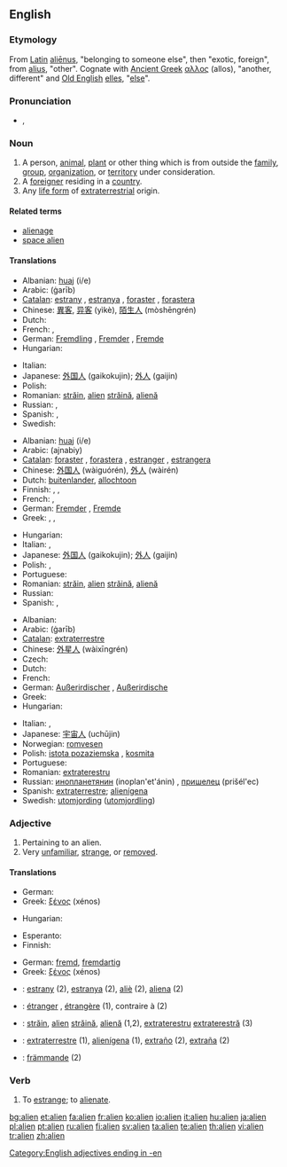 ==English==
{{wikipedia|dab=Alien}}

===Etymology===
From [[Latin]] [[alienus|aliēnus]], "belonging to someone else", then "exotic, foreign", from [[alius]], "other".  Cognate with [[Ancient Greek]] [[αλλος]] (allos), "another, different" and [[Old English]] [[elles]], "[[else]]".

===Pronunciation===
* {{IPA|/ˈeɪ.li.ən/}}, {{SAMPA|/"eI.lI.@n/}}

===Noun===
{{en-noun}}

# A person, [[animal]], [[plant]] or other thing which is from outside the [[family]], [[group]], [[organization]], or [[territory]] under consideration.
# A [[foreigner]] residing in a [[country]].
# Any [[life form]] of [[extraterrestrial]] origin.

====Related terms====
* [[alienage]]
* [[space alien]]

====Translations====
{{trans-top|person etc. outside of the considered territory:}}
* Albanian: [[huaj]] (i/e)
* Arabic: {{Arab|[[غريب]]}} (ġarīb)
* [[Catalan]]: [[estrany]] {{m}}, [[estranya]] {{f}}, [[foraster]] {{m}}, [[forastera]] {{f}}
* Chinese: [[異客]], [[异客]] (yìkè), [[陌生人]] (mòshēngrén)
* Dutch: {{t+|nl|vreemdeling}}
* French: {{t+|fr|étranger|m}}, {{t+|fr|étrangère|f}}
* German: [[Fremdling]] {{m}}, [[Fremder]] {{m}}, [[Fremde]] {{f}}
* Hungarian: {{t+|hu|idegen}}
{{trans-mid}}
* Italian: {{t+|it|straniero|m}}
* Japanese: [[外国人]] (gaikokujin); [[外人]] (gaijin)
* Polish: {{t+|pl|obcy|m}}
* Romanian: [[străin]], [[alien]] {{m}} [[străină]], [[alienă]] {{f}}
* Russian: {{t+|ru|чужак|m|tr=čužák|sc=Cyrl}}, {{t+|ru|пришелец|m|tr=prišél'ec|sc=Cyrl}}
* Spanish: {{t-|es|desconocido|m}}, {{t-|es|desconocida|f}}
* Swedish: {{t-|sv|främling}}
{{trans-bottom}}

{{trans-top|foreigner}}
* Albanian: [[huaj]] (i/e)
* Arabic: {{Arab|[[أجنبي]]}} (ajnabiy)
* [[Catalan]]: [[foraster]] {{m}}, [[forastera]] {{f}}, [[estranger]] {{m}}, [[estrangera]] {{f}}
* Chinese: [[外国人]] (wàiguórén), [[外人]] (wàirén)
* Dutch: [[buitenlander]], [[allochtoon]]
* Finnish: {{t+|fi|muukalainen}}, {{t+|fi|ulkomaalainen}}, {{t-|fi|vierasmaalainen}}
* French: {{t+|fr|étranger|m}}, {{t+|fr|étrangère|f}}
* German: [[Fremder]] {{m}}, [[Fremde]] {{f}}
* Greek: {{t+|el|ξένος|m|sc=Grek}}, {{t+|el|ξένη|f|sc=Grek}}, {{t+|el|αλλοδαπός|c|sc=Grek}}
{{trans-mid}}
* Hungarian: {{t+|hu|idegen}}
* Italian: {{t+|it|straniero|m}}, {{t+|it|forestiero|m}}
* Japanese: [[外国人]] (gaikokujin); [[外人]] (gaijin)
* Polish: {{t+|pl|cudzoziemiec|m}}, {{t+|pl|obcokrajowiec|m}}
* Portuguese: {{t+|pt|estrangeiro|m}}
* Romanian: [[străin]], [[alien]] {{m}} [[străină]], [[alienă]] {{f}}
* Russian: {{t+|ru|иностранец|m|tr=inostránets|sc=Cyrl}}
* Spanish: {{t+|es|extranjero|m}}, {{t-|es|extranjera|f}}
{{trans-bottom}}

{{trans-top|life form of non-Earth origin}}
* Albanian: {{t-|sq|jashtëtokësor|xs=Albanian}}
* Arabic: {{Arab|[[غريب]]}} (ġarīb)
* [[Catalan]]: [[extraterrestre]]
* Chinese: [[外星人]] (wàixīngrén)
* Czech: {{t+|cs|mimozemšťan|m}}
* Dutch: {{t-|nl|buitenaards}}
* French: {{t+|fr|extraterrestre}}
* German: [[Außerirdischer]] {{m}}, [[Außerirdische]] {{f}}
* Greek: {{t+|el|εξωγήινος|m|sc=Grek}}
* Hungarian: {{t+|hu|földönkívüli}}
{{trans-mid}}
* Italian: {{t-|it|extraterrestre}}, {{t+|it|alieno}}
* Japanese: [[宇宙人]] (uchūjin)
* Norwegian: [[romvesen]]
* Polish: [[istota pozaziemska]] {{f}}, [[kosmita]] {{m}}
* Portuguese: {{t-|pt|alienígena|m}}
* Romanian: [[extraterestru]]
* Russian: [[инопланетянин]] (inoplan'et'ánin) {{m}}, [[пришелец]] (prišél'ec) {{m}}
* Spanish: [[extraterrestre]]; [[alienígena]]
* Swedish: [[utomjording]] ([[utomjordling]])
{{trans-bottom}}

===Adjective===
{{en-adj}}

# Pertaining to an alien.
# Very [[unfamiliar]], [[strange]], or [[removed]].

====Translations====
{{trans-top|Pertaining to an alien:}}
* German: {{t-|de|außerirdisch}}
* Greek: [[ξένος]] {{m}} (xénos)
{{trans-mid}}
* Hungarian: {{t+|hu|idegen}}
{{trans-bottom}}

{{trans-top|Being unfamiliar with:}}
* Esperanto: {{t+|eo|fremda|xs=Esperanto}}
* Finnish: {{t+|fi|vieras}}
{{trans-mid}}
* German: [[fremd]], [[fremdartig]]
* Greek: [[ξένος]] {{m}} (xénos)
{{trans-bottom}}

{{checktrans-top}}
<!--added {{ttbc}}s here.-->
* {{ttbc|Catalan}}: [[estrany]] {{m}} (2), [[estranya]] {{f}} (2), [[aliè]] {{m}} (2), [[aliena]] {{f}} (2)
* {{ttbc|French}}: [[étranger]] {{m}}, [[étrangère]] {{f}} (1), contraire à (2)
* {{ttbc|Romanian}}: [[străin]], [[alien]] {{m}} [[străină]], [[alienă]] {{f}} (1,2), [[extraterestru]] {{m}} [[extraterestră]] (3)
* {{ttbc|Spanish}}: [[extraterrestre]] (1), [[alienígena]] (1), [[extraño]] {{m}} (2), [[extraña]] {{f}} (2)
* {{ttbc|Swedish}}: [[främmande]] (2)
{{trans-bottom}}

===Verb===
{{en-verb}}

# To [[estrange]]; to [[alienate]].

[[Category:English adjectives ending in -en]]

[[bg:alien]]
[[et:alien]]
[[fa:alien]]
[[fr:alien]]
[[ko:alien]]
[[io:alien]]
[[it:alien]]
[[hu:alien]]
[[ja:alien]]
[[pl:alien]]
[[pt:alien]]
[[ru:alien]]
[[fi:alien]]
[[sv:alien]]
[[ta:alien]]
[[te:alien]]
[[th:alien]]
[[vi:alien]]
[[tr:alien]]
[[zh:alien]]